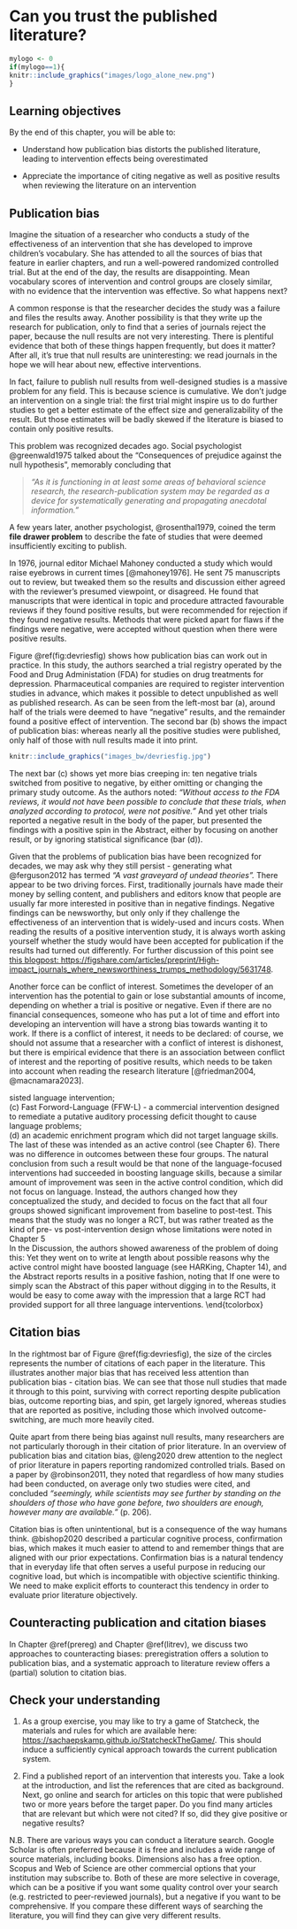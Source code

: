 # Can you trust the published literature? {#pubbias}

```r
mylogo <- 0
if(mylogo==1){
knitr::include_graphics("images/logo_alone_new.png")
}
```

## Learning objectives  
By the end of this chapter, you will be able to:

-   Understand how publication bias distorts the published literature, leading to intervention effects being overestimated

-   Appreciate the importance of citing negative as well as positive results when reviewing the literature on an intervention

## Publication bias

Imagine the situation of a researcher who conducts a study of the effectiveness of an intervention that she has developed to improve children's vocabulary. She has attended to all the sources of bias that feature in earlier chapters, and run a well-powered randomized controlled trial. But at the end of the day, the results are disappointing. Mean vocabulary scores of intervention and control groups are closely similar, with no evidence that the intervention was effective. So what happens next?\index{publication bias}

A common response is that the researcher decides the study was a failure and files the results away. Another possibility is that they write up the research for publication, only to find that a series of journals reject the paper, because the null results are not very interesting. There is plentiful evidence that both of these things happen frequently, but does it matter? After all, it's true that null results are uninteresting: we read journals in the hope we will hear about new, effective interventions.

In fact, failure to publish null results\index{null result!publication bias} from well-designed studies is a massive problem for any field. This is because science is cumulative. We don't judge an intervention on a single trial: the first trial might inspire us to do further studies to get a better estimate of the effect size and generalizability of the result. But those estimates will be badly skewed if the literature is biased to contain only positive results.

This problem was recognized decades ago. Social psychologist @greenwald1975 talked about the "Consequences of prejudice against the null hypothesis", memorably concluding that

> *"As it is functioning in at least some areas of behavioral science research, the research-publication system may be regarded as a device for systematically generating and propagating anecdotal information."*

A few years later, another psychologist, @rosenthal1979, coined the term **file drawer problem** to describe the fate of studies that were deemed insufficiently exciting to publish.\index{file drawer problem}

In 1976, journal editor Michael Mahoney conducted a study which would raise eyebrows in current times [@mahoney1976]. He sent 75 manuscripts out to review, but tweaked them so the results and discussion either agreed with the reviewer's presumed viewpoint, or disagreed. He found that manuscripts that were identical in topic and procedure attracted favourable reviews if they found positive results, but were recommended for rejection if they found negative results. Methods that were picked apart for flaws if the findings were negative, were accepted without question when there were positive results.


\begin{tcolorbox}[colback=Black!5!lightgray,colframe=black!75!black,coltitle=white,title=Michael Mahoney: A man ahead of his time]\label{box:Mahoney}
Mahoney's work has been largely forgotten, perhaps due to inaccessibility. It is in a book that is now out of print. His experience attempting to publish his study on publication bias, ironically, appears to demonstrate further evidence of such bias on behalf of an editor:
\textit{"...after completing the study on the peer review system, I submitted it to Science. After several months, I received copies of the comments of three referees. One was extremely positive, opening his review with the statement that the 'paper is certainly publishable in its present form.' The other two referees were also positive - describing it as 'bold, imaginative, and interesting' - but requesting some minor revisions in the presentation and interpretation of the data. Notwithstanding these three positive reviews, Science editor Philip H. Abelson decided to reject the manuscript! Making the minor changes mentioned by the reviewers, I resubmitted the article along with a letter to Abelson noting the positive tone of the reviews and expressing puzzlement at his decision to reject. Abelson returned a three sentence letter saying (a) the manuscript 'is obviously suitable for publication in a specialized journal,' (b) if 'it were shortened it might be published as a Research Report (in Science), and (c) that I should qualify my conclusions regarding 'the area of research and publications which are covered.' It is not clear whether this latter remark was intended to imply that the peer review system in the physical sciences is not as flawed as that in the social sciences. In any case, I shortened the article, emphasized the study's limitations, and noted the researchable possibility that different results might have been obtained with a different sample of referees or in a different discipline. My efforts were rewarded several months later when Assistant Editor John E. Ringle returned the manuscript with a five sentence rejection letter, recommending that I lengthen the article and submit it to a psychology journal".}

\end{tcolorbox}  

Figure \@ref(fig:devriesfig) shows how publication bias can work out in practice. In this study, the authors searched a trial registry operated by the Food and Drug Administation (FDA) for studies on drug treatments for depression. Pharmaceutical companies are required to register intervention studies in advance, which makes it possible to detect unpublished as well as published research. As can be seen from the left-most bar (a), around half of the trials were deemed to have "negative" results, and the remainder found a positive effect of intervention. The second bar (b) shows the impact of publication bias: whereas nearly all the positive studies were published, only half of those with null results made it into print.\index{negative results}

```r
knitr::include_graphics("images_bw/devriesfig.jpg")
```

The next bar (c) shows yet more bias creeping in: ten negative trials switched from positive to negative, by either omitting or changing the primary study outcome. As the authors noted: *"Without access to the FDA reviews, it would not have been possible to conclude that these trials, when analyzed according to protocol, were not positive."* And yet other trials reported a negative result in the body of the paper, but presented the findings with a positive spin in the Abstract, either by focusing on another result, or by ignoring statistical significance (bar (d)).\index{outcome switching}

Given that the problems of publication bias have been recognized for decades, we may ask why they still persist - generating what @ferguson2012 has termed *"A vast graveyard of undead theories".* There appear to be two driving forces. First, traditionally journals have made their money by selling content, and publishers and editors know that people are usually far more interested in positive than in negative findings. Negative findings can be newsworthy, but only only if they challenge the effectiveness of an intervention that is widely-used and incurs costs. When reading the results of a positive intervention study, it is always worth asking yourself whether the study would have been accepted for publication if the results had turned out differently. For further discussion of this point see [this blogpost: https://figshare.com/articles/preprint/High-impact_journals_where_newsworthiness_trumps_methodology/5631748](https://figshare.com/articles/preprint/High-impact_journals_where_newsworthiness_trumps_methodology/5631748).

Another force can be conflict of interest.\index{conflict of interest} Sometimes the developer of an intervention has the potential to gain or lose substantial amounts of income, depending on whether a trial is positive or negative. Even if there are no financial consequences, someone who has put a lot of time and effort into developing an intervention will have a strong bias towards wanting it to work. If there is a conflict of interest, it needs to be declared: of course, we should not assume that a researcher with a conflict of interest is dishonest, but there is empirical evidence that there is an association between conflict of interest and the reporting of positive results, which needs to be taken into account when reading the research literature [@friedman2004, @macnamara2023].\index{spin}


\begin{tcolorbox}[colback=Black!5!lightgray,colframe=black!75!black,coltitle=white,title=An example of spin in evaluating speech and language therapy]\label{box:spineg}
A well-designed RCT (\protect\hyperlink{ref-gillam2008}{Gillam et al., 2008}) included 216 school-aged children divided between four arms:  
(a) individualized language intervention by a speech-language pathologist;\
(b) computer-assisted language intervention;\
(c) Fast Forword-Language (FFW-L) - a commercial intervention designed to remediate a putative auditory processing deficit thought to cause language problems;\
(d) an academic enrichment program which did not target language skills.\
The last of these was intended as an active control (see Chapter 6). There was no difference in outcomes between these four groups. The natural conclusion from such a result would be that none of the language-focused interventions had succeeded in boosting language skills, because a similar amount of improvement was seen in the active control condition, which did not focus on language. Instead, the authors changed how they conceptualized the study, and decided to focus on the fact that all four groups showed significant improvement from baseline to post-test. This means that the study was no longer a RCT, but was rather treated as the kind of pre- vs post-intervention design whose limitations were noted in Chapter 5\
In the Discussion, the authors showed awareness of the problem of doing this: \textit{"One important finding is that the primary measures of language and auditory processing improved significantly across groups. One possible conclusion from this pattern of results is that all four arms were equally ineffective. That is, the gains in language and auditory processing that were observed across the four arms of the study may have arisen as a result of practice effects, maturation, regression to the mean, and/or spontaneous recovery."} Yet they went on to write at length about possible reasons why the active control might have boosted language (see HARKing, Chapter 14), and the Abstract reports results in a positive fashion, noting that \textit{"The children in all four arms improved significantly on a global language test", and arguing that the improvements were of "clinical significance".} If one were to simply scan the Abstract of this paper without digging in to the Results, it would be easy to come away with the impression that a large RCT had provided support for all three language interventions.
\end{tcolorbox}  

## Citation bias

\index{citation bias}In the rightmost bar of Figure \@ref(fig:devriesfig), the size of the circles represents the number of citations of each paper in the literature. This illustrates another major bias that has received less attention than publication bias - citation bias. We can see that those null studies that made it through to this point, surviving with correct reporting despite publication bias, outcome reporting bias, and spin, get largely ignored, whereas studies that are reported as positive, including those which involved outcome-switching, are much more heavily cited.

Quite apart from there being bias against null results, many researchers are not particularly thorough in their citation of prior literature. In an overview of publication bias and citation bias, @leng2020 drew attention to the neglect of prior literature in papers reporting randomized controlled trials. Based on a paper by @robinson2011, they noted that regardless of how many studies had been conducted, on average only two studies were cited, and concluded *"seemingly, while scientists may see further by standing on the shoulders of those who have gone before, two shoulders are enough, however many are available."* (p. 206).

Citation bias is often unintentional, but is a consequence of the way humans think. @bishop2020 described a particular cognitive process, confirmation bias,\index{confirmation bias} which makes it much easier to attend to and remember things that are aligned with our prior expectations. Confirmation bias is a natural tendency that in everyday life that often serves a useful purpose in reducing our cognitive load, but which is incompatible with objective scientific thinking. We need to make explicit efforts to counteract this tendency in order to evaluate prior literature objectively.

## Counteracting publication and citation biases

In Chapter \@ref(prereg) and Chapter \@ref(litrev), we discuss two approaches to counteracting biases: preregistration offers a solution to publication bias, and a systematic approach to literature review offers a (partial) solution to citation bias.

## Check your understanding

1.  As a group exercise, you may like to try a game of Statcheck, the materials and rules for which are available here: <https://sachaepskamp.github.io/StatcheckTheGame/>. This should induce a sufficiently cynical approach towards the current publication system.\index{Statcheck}

2.  Find a published report of an intervention that interests you. Take a look at the introduction, and list the references that are cited as background. Next, go online and search for articles on this topic that were published two or more years before the target paper. Do you find many articles that are relevant but which were not cited? If so, did they give positive or negative results?

N.B. There are various ways you can conduct a literature search. Google Scholar is often preferred because it is free and includes a wide range of source materials, including books. Dimensions also has a free option. Scopus and Web of Science are other commercial options that your institution may subscribe to. Both of these are more selective in coverage, which can be a positive if you want some quality control over your search (e.g. restricted to peer-reviewed journals), but a negative if you want to be comprehensive. If you compare these different ways of searching the literature, you will find they can give very different results.

